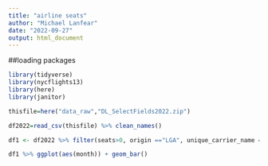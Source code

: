 ```yaml
---
title: "airline seats"
author: "Michael Lanfear"
date: "2022-09-27"
output: html_document
---
```


##loading packages
```r
library(tidyverse)
library(nycflights13)
library(here)
library(janitor)
```

```r
thisfile=here("data_raw","DL_SelectFields2022.zip")

df2022=read_csv(thisfile) %>% clean_names()
```


```r
df1 <- df2022 %>% filter(seats>0, origin =="LGA", unique_carrier_name == "Spirit Air Lines")

df1 %>% ggplot(aes(month)) + geom_bar()
```
